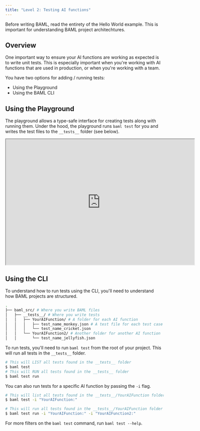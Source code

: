 ```yaml
---
title: "Level 2: Testing AI functions"
---
```


<Warning>
  Before writing BAML, read the entirety of the Hello World example. This is
  important for understanding BAML project architechtures.
</Warning>

## Overview

One important way to ensure your AI functions are working as expected is to write unit tests. This is especially important when you're working with AI functions that are used in production, or when you're working with a team.

You have two options for adding / running tests:

- Using the Playground
- Using the BAML CLI

## Using the Playground

The playground allows a type-safe interface for creating tests along with running them.
Under the hood, the playground runs `baml test` for you and writes the test files to the `__tests__` folder (see below).

<iframe
  src="https://player.cloudinary.com/embed/?public_id=baml-playground&cloud_name=dn7wj4mr5"
  width="600"
  height="400"
  allow="autoplay; fullscreen; encrypted-media; picture-in-picture"
  allowFullScreen
></iframe>

## Using the CLI

To understand how to run tests using the CLI, you'll need to understand how BAML projects are structured.

```bash
.
├── baml_src/ # Where you write BAML files
│   ├── __tests__/ # Where you write tests
│   │   ├── YourAIFunction/ # A folder for each AI function
│   │   │   ├── test_name_monkey.json # A test file for each test case for that AI function
│   │   │   └── test_name_cricket.json
│   │   └── YourAIFunction2/ # Another folder for another AI function
│   │       └── test_name_jellyfish.json
```

To run tests, you'll need to run `baml test` from the root of your project. This will run all tests in the `__tests__` folder.

```bash
# This will LIST all tests found in the __tests__ folder
$ baml test
# This will RUN all tests found in the __tests__ folder
$ baml test run
```

You can also run tests for a specific AI function by passing the `-i` flag.

```bash
# This will list all tests found in the __tests__/YourAIFunction folder
$ baml test -i "YourAIFunction:"

# This will run all tests found in the __tests__/YourAIFunction folder
$ baml test run -i "YourAIFunction:" -i "YourAIFunction2:"
```

For more filters on the `baml test` command, run `baml test --help`.
